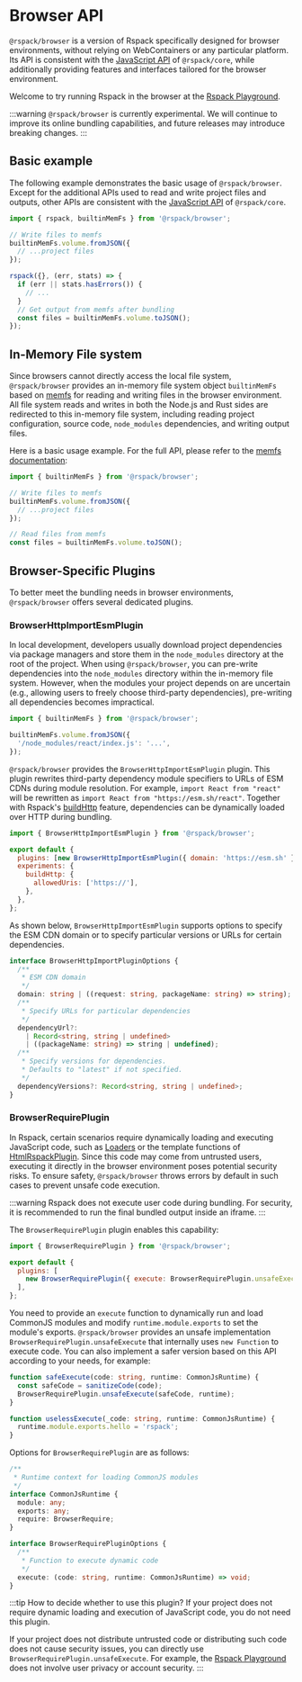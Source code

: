 # Browser API

`@rspack/browser` is a version of Rspack specifically designed for browser environments, without relying on WebContainers or any particular platform. Its API is consistent with the [JavaScript API](/api/javascript-api/) of `@rspack/core`, while additionally providing features and interfaces tailored for the browser environment.

Welcome to try running Rspack in the browser at the [Rspack Playground](https://playground.rspack.rs/).

:::warning
`@rspack/browser` is currently experimental. We will continue to improve its online bundling capabilities, and future releases may introduce breaking changes.
:::

## Basic example

The following example demonstrates the basic usage of `@rspack/browser`. Except for the additional APIs used to read and write project files and outputs, other APIs are consistent with the [JavaScript API](/api/javascript-api/) of `@rspack/core`.

```ts
import { rspack, builtinMemFs } from '@rspack/browser';

// Write files to memfs
builtinMemFs.volume.fromJSON({
  // ...project files
});

rspack({}, (err, stats) => {
  if (err || stats.hasErrors()) {
    // ...
  }
  // Get output from memfs after bundling
  const files = builtinMemFs.volume.toJSON();
});
```

## In-Memory File system

Since browsers cannot directly access the local file system, `@rspack/browser` provides an in-memory file system object `builtinMemFs` based on [memfs](https://www.npmjs.com/package/memfs) for reading and writing files in the browser environment. All file system reads and writes in both the Node.js and Rust sides are redirected to this in-memory file system, including reading project configuration, source code, `node_modules` dependencies, and writing output files.

Here is a basic usage example. For the full API, please refer to the [memfs documentation](https://github.com/streamich/memfs):

```ts
import { builtinMemFs } from '@rspack/browser';

// Write files to memfs
builtinMemFs.volume.fromJSON({
  // ...project files
});

// Read files from memfs
const files = builtinMemFs.volume.toJSON();
```

## Browser-Specific Plugins

To better meet the bundling needs in browser environments, `@rspack/browser` offers several dedicated plugins.

### BrowserHttpImportEsmPlugin

In local development, developers usually download project dependencies via package managers and store them in the `node_modules` directory at the root of the project. When using `@rspack/browser`, you can pre-write dependencies into the `node_modules` directory within the in-memory file system. However, when the modules your project depends on are uncertain (e.g., allowing users to freely choose third-party dependencies), pre-writing all dependencies becomes impractical.

```ts
import { builtinMemFs } from '@rspack/browser';

builtinMemFs.volume.fromJSON({
  '/node_modules/react/index.js': '...',
});
```

`@rspack/browser` provides the `BrowserHttpImportEsmPlugin` plugin. This plugin rewrites third-party dependency module specifiers to URLs of ESM CDNs during module resolution. For example, `import React from "react"` will be rewritten as `import React from "https://esm.sh/react"`. Together with Rspack's [buildHttp](/config/experiments#experimentsbuildhttp) feature, dependencies can be dynamically loaded over HTTP during bundling.

```js title="rspack.config.mjs"
import { BrowserHttpImportEsmPlugin } from '@rspack/browser';

export default {
  plugins: [new BrowserHttpImportEsmPlugin({ domain: 'https://esm.sh' })],
  experiments: {
    buildHttp: {
      allowedUris: ['https://'],
    },
  },
};
```

As shown below, `BrowserHttpImportEsmPlugin` supports options to specify the ESM CDN domain or to specify particular versions or URLs for certain dependencies.

```ts
interface BrowserHttpImportPluginOptions {
  /**
   * ESM CDN domain
   */
  domain: string | ((request: string, packageName: string) => string);
  /**
   * Specify URLs for particular dependencies
   */
  dependencyUrl?:
    | Record<string, string | undefined>
    | ((packageName: string) => string | undefined);
  /**
   * Specify versions for dependencies.
   * Defaults to "latest" if not specified.
   */
  dependencyVersions?: Record<string, string | undefined>;
}
```

### BrowserRequirePlugin

In Rspack, certain scenarios require dynamically loading and executing JavaScript code, such as [Loaders](/guide/features/loader) or the template functions of [HtmlRspackPlugin](/plugins/rspack/html-rspack-plugin#use-template-function). Since this code may come from untrusted users, executing it directly in the browser environment poses potential security risks. To ensure safety, `@rspack/browser` throws errors by default in such cases to prevent unsafe code execution.

:::warning
Rspack does not execute user code during bundling. For security, it is recommended to run the final bundled output inside an iframe.
:::

The `BrowserRequirePlugin` plugin enables this capability:

```js title="rspack.config.mjs"
import { BrowserRequirePlugin } from '@rspack/browser';

export default {
  plugins: [
    new BrowserRequirePlugin({ execute: BrowserRequirePlugin.unsafeExecute }),
  ],
};
```

You need to provide an `execute` function to dynamically run and load CommonJS modules and modify `runtime.module.exports` to set the module's exports. `@rspack/browser` provides an unsafe implementation `BrowserRequirePlugin.unsafeExecute` that internally uses `new Function` to execute code. You can also implement a safer version based on this API according to your needs, for example:

```ts
function safeExecute(code: string, runtime: CommonJsRuntime) {
  const safeCode = sanitizeCode(code);
  BrowserRequirePlugin.unsafeExecute(safeCode, runtime);
}

function uselessExecute(_code: string, runtime: CommonJsRuntime) {
  runtime.module.exports.hello = 'rspack';
}
```

Options for `BrowserRequirePlugin` are as follows:

```ts
/**
 * Runtime context for loading CommonJS modules
 */
interface CommonJsRuntime {
  module: any;
  exports: any;
  require: BrowserRequire;
}

interface BrowserRequirePluginOptions {
  /**
   * Function to execute dynamic code
   */
  execute: (code: string, runtime: CommonJsRuntime) => void;
}
```

:::tip How to decide whether to use this plugin?
If your project does not require dynamic loading and execution of JavaScript code, you do not need this plugin.

If your project does not distribute untrusted code or distributing such code does not cause security issues, you can directly use `BrowserRequirePlugin.unsafeExecute`. For example, the [Rspack Playground](https://playground.rspack.rs/) does not involve user privacy or account security.
:::
